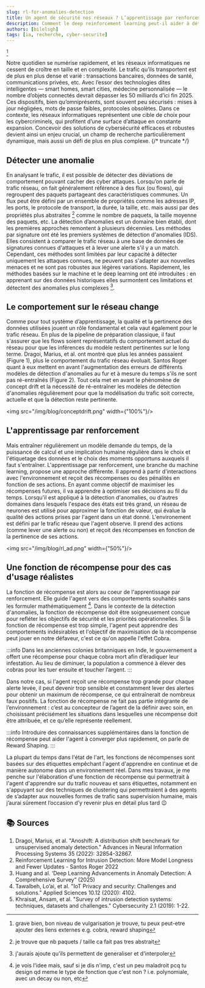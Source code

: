 ```yaml
---
slug: rl-for-anomalies-detection
title: Un agent de sécurité nos réseaux ? L’apprentissage par renforcement pour détecter les anomalies dans le trafic réseau
description: Comment le deep reinforcement learning peut-il aider à détecter des anomalies dans le trafic réseau
authors: [bilelsgh]
tags: [ia, recherche, cyber-securite]
---
```


[^global]

Notre quotidien se numérise rapidement, et les réseaux informatiques ne cessent de croître en taille et en complexité. Le trafic qu’ils transportent est de plus en plus dense et varié : transactions bancaires, données de santé, communications privées, etc.
Avec l’essor des technologies dites intelligentes — smart homes, smart cities, médecine personnalisée — le nombre d’objets connectés devrait dépasser les 50 milliards d’ici fin 2025. Ces dispositifs, bien qu’omniprésents, sont souvent peu sécurisés : mises à jour négligées, mots de passe faibles, protocoles obsolètes.
Dans ce contexte, les réseaux informatiques représentent une cible de choix pour les cybercriminels, qui profitent d’une surface d’attaque en constante expansion. Concevoir des solutions de cybersécurité efficaces et robustes devient ainsi un enjeu crucial, un champ de recherche particulièrement dynamique, mais aussi un défi de plus en plus complexe.
{/* truncate */}

## Détecter une anomalie
En analysant le trafic, il est possible de détecter des déviations de comportement pouvant cacher des cyber attaques. Lorsqu’on parle de trafic réseau, on fait généralement référence à des flux (ou flows), qui regroupent des paquets partageant des caractéristiques communes.
Un flux peut être défini par un ensemble de propriétés comme les adresses IP, les ports, le protocole de transport, la durée, la taille, etc. mais aussi par des propriétés plus abstraites [^abs] comme le nombre de paquets, la taille moyenne des paquets, etc.
La détection d’anomalies est un domaine bien établi, dont les premières approches remontent à plusieurs décennies. Les méthodes par signature ont été les premiers systèmes de détection d'anomalies (IDS). Elles consistent à comparer le trafic réseau à une base de données de signatures connues d'attaques et à lever une alerte s'il y a un match. Cependant, ces méthodes sont limitées par leur capacité à détecter uniquement les attaques connues, ne peuvent pas s'adapter aux nouvelles menaces et ne sont pas robustes aux légères variations.
Rapidement, les méthodes basées sur le machine et le deep learning ont été introduites : en apprenant sur des données historiques elles surmontent ces limitations et détectent des anomalies plus complexes [^nn].

## Le comportement sur le réseau change
Comme pour tout système d’apprentissage, la qualité et la pertinence des données utilisées jouent un rôle fondamental et cela vaut également pour le trafic réseau. En plus de la pipeline de préparation classique, il faut s'assurer que les flows soient représentatifs du comportement actuel du réseau pour que les inférences du modèle restent pertinentes sur le long terme.
Dragoi, Marius, et al. ont montré que plus les années passaient (Figure 1), plus le comportement du trafic réseau évoluait. Santos Roger quant à eux mettent en avant l'augmentation des erreurs de différents modèles de détection d'anomalies au fur et à mesure du temps s'ils ne sont pas ré-entraînés (Figure 2).
Tout cela met en avant le phénomène de concept drift et la nécessité de ré-entraîner les modèles de détection d'anomalies régulièrement pour que la modélisation du trafic soit correcte, actuelle et que la détection reste pertinente.

<img src="/img/blog/conceptdrift.png" width={"100%"}/>


## L'apprentissage par renforcement
Mais entraîner régulièrement un modèle demande du temps, de la puissance de calcul et une implication humaine régulière dans le choix et l'étiquetage des données et le choix des moments opportuns auxquels il faut s'entraîner.
L'apprentissage par renforcement, une branche du machine learning, propose une approche différente. Il apprend à partir d'interactions avec l'environnement et reçoit des récompenses ou des pénalités en fonction de ses actions. En ayant comme objectif de maximiser les récompenses futures, il va apprendre à optimiser ses décisions au fil du temps. Lorsqu'il est appliqué à la détection d'anomalies, ou d'autres domaines dans lesquels l'espace des états est très grand, un réseau de neurones est utilisé pour approximer la fonction de valeur, qui évalue la qualité des actions prises par l'agent dans un état donné.
L'environement est défini par le trafic réseau que l'agent observe. Il prend des actions (comme lever une alerte ou non) et reçoit des récompenses en fonction de la pertinence de ses actions.

<img src="/img/blog/rl_ad.png" width={"50%"}/>

## Une fonction de récompense pour des cas d'usage réalistes
La fonction de récompense est alors au coeur de l'apprentissage par renforcement. Elle guide l'agent vers des comportements souhaités sans les formuler mathématiquement [^maths]. Dans le contexte de la détection d'anomalies, la fonction de récompense doit être soigneusement conçue pour refléter les objectifs de sécurité et les priorités opérationnelles.
Si la fonction de récompense est trop simple, l'agent peut apprendre des comportements indésirables et l'objectif de maximisation de la récompense peut jouer en notre défaveur, c'est ce qu'on appelle l'effet Cobra.

:::info
Dans les anciennes colonies britanniques en Inde, le gouvernement a offert une récompense pour chaque cobra mort afin d’éradiquer leur infestation. Au lieu de diminuer, la population a commencé à élever des cobras pour les tuer ensuite et toucher l’argent.
:::

Dans notre cas, si l'agent reçoit une récompense trop grande pour chaque alerte levée, il peut devenir trop sensible et constamment lever des alertes pour obtenir un maximum de récompense, ce qui entraînerait de nombreux faux positifs. La fonction de récompense ne fait pas partie intégrante de l’environnement : c’est au concepteur de l’agent de la définir avec soin, en choisissant précisément les situations dans lesquelles une récompense doit être attribuée, et ce qu’elle représente réellement.

:::info
Introduire des connaissances supplémentaires dans la fonction de récompense peut aider l'agent à converger plus rapidement, on parle de Reward Shaping.
:::

La plupart du temps dans l'état de l'art, les fonctions de récompenses sont basées sur des étiquettes empêchant l'agent d'apprendre en continue et de manière autonome dans un environnement réel.
Dans mes travaux, je me penche sur l'élaboration d'une fonction de récompense qui permettrait à l'agent d'apprendre sur du trafic nouveau et sans étiquettes, notamment en s'appuyant sur des techniques de clustering qui permettraient à des agents  de s’adapter aux nouvelles formes de trafic sans supervision humaine, mais j’aurai sûrement l’occasion d’y revenir plus en détail plus tard 😉 

## 📚 Sources

1. Dragoi, Marius, et al. "Anoshift: A distribution shift benchmark for unsupervised anomaly detection." Advances in Neural Information Processing Systems 35 (2022): 32854-32867.
2. Reinforcement Learning for Intrusion Detection: More Model Longness and Fewer Updates - Santos Roger 2022
3. Huang and al. ‘Deep Learning Advancements in Anomaly Detection: A Comprehensive Survey” (2025)
4. Tawalbeh, Lo’ai, et al. "IoT Privacy and security: Challenges and solutions." Applied Sciences 10.12 (2020): 4102.
5. Khraisat, Ansam, et al. "Survey of intrusion detection systems: techniques, datasets and challenges." Cybersecurity 2.1 (2019): 1-22.

[^global]: grave bien, bon niveau de vulgarisation je trouve, tu peux peut-etre ajouter des liens externes e.g. cobra, reward shaping
[^abs]: je trouve que nb paquets / taille ca fait pas tres abstrait
[^nn]: j'aurais ajoute qu'ils permettent de generaliser et d'interpoler
[^maths]: je vois l'idee mais, sauf si je dis n'imp, c'est un peu maladroit pcq tu design qd meme le type de fonction que c'est non ? i.e. polynomiale, avec un decay ou non, etc
